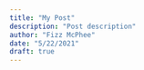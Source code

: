 ```yaml
---
title: "My Post"
description: "Post description"
author: "Fizz McPhee"
date: "5/22/2021"
draft: true
---
```


